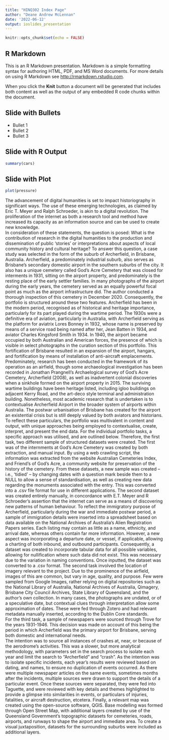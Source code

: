 ```yaml
---
title: "HINQ302 Index Page"
author: "Deane Andrew McLennan"
date: '2022-06-12'
output: ioslides_presentation
---
```


```r
knitr::opts_chunk$set(echo = FALSE)
```

## R Markdown

This is an R Markdown presentation. Markdown is a simple formatting syntax for authoring HTML, PDF, and MS Word documents. For more details on using R Markdown see <http://rmarkdown.rstudio.com>.

When you click the **Knit** button a document will be generated that includes both content as well as the output of any embedded R code chunks within the document.

## Slide with Bullets

- Bullet 1
- Bullet 2
- Bullet 3

## Slide with R Output

```r
summary(cars)
```

## Slide with Plot

```r
plot(pressure)
```

The advancement of digital humanities is set to impact historiography in significant ways. The use of these emerging technologies, as claimed by Eric T. Meyer and Ralph Schroeder, is akin to a digital revolution.   The proliferation of the internet as both a research tool and method have increased its capacity as an information source and can be used to create new knowledge.   
In consideration of these statements, the question is posed: 
What is the contribution of research in the digital humanities to the production and dissemination of public ‘stories’ or interpretations about aspects of local community history and cultural heritage?
	To answer this question, a case study was selected in the form of the suburb of Archerfield, in Brisbane, Australia. Archerfield, a predominately industrial suburb, also serves as Brisbane’s secondary domestic airport in the southern suburbs of the city.   It also has a unique cemetery called God’s Acre Cemetery that was closed for interments in 1931, sitting on the airport property, and predominately is the resting place of the early settler families.   In many photographs of the airport during the early years, the cemetery served as an equally powerful focal point as much as the airport infrastructure did. The author conducted a thorough inspection of this cemetery in December 2020. Consequently, the portfolio is structured around these two features. 
Archerfield has been in the modern period, recognised as of historical and heritage importance, particularly for its part played during the wartime period. The 1930s were a definitive era of aviation, particularly in Australia, with Archerfield serving as the platform for aviatrix Lores Bonney in 1932, whose name is preserved by means of a service road being named after her, Jean Batten in 1934, and aviator Charles Kingsford Smith in 1934.   In 1940, the airport became occupied by both Australian and American forces, the presence of which is visible in select photographs in the curation section of this portfolio.   This fortification of Brisbane resulted in an expansion of the airport, hangars, and fortification by means of installation of anti-aircraft emplacements.  
Predominately, research has been conducted in the framework of its operation as an airfield, though some archaeological investigation has been recorded in Jonathan Prangnell’s Archaelogical survey of God’s Acre Cemetery, Archerfield (2008), as well as inadvertent colonial discoveries when a sinkhole formed on the airport property in 2015.   The surviving wartime buildings have been heritage listed, including igloo buildings on adjacent Kerry Road, and the art-deco style terminal and administration building. Nonetheless, most academic research that is undertaken is to contextualise Archerfield Airport in the broader system of airports within Australia.   The postwar urbanisation of Brisbane has created for the airport an existential crisis but is still deeply valued by both aviators and historians.  	
	To reflect these particulars, the portfolio was multivalent in content and output, with unique approaches being employed to contextualise, create, interpret, and present the end data. For the individual portfolio tasks, a specific approach was utilised, and are outlined below. 
	Therefore, the first task, two different sample of structured datasets were created.   The first was of the internments at God’s Acre Cemetery was created by both extraction, and manual input. By using a web crawling script, the information was extracted from the website Australian Cemeteries Index, and Friend’s of God’s Acre, a community website for preservation of the history of the cemetery. From these datasets, a new sample was created – i.e., ‘tidied’ – by changing dates with a question mark beside them to a NULL to allow a sense of standardisation, as well as creating new data regarding the monuments associated with the entry.   This was converted into a .csv file format for use in different applications. The second dataset was created entirely manually, in concordance with E.T. Meyer and R Schroeder’s assertion that the internet can serve as a means of discovering new patterns of human behaviour.  To reflect the immigratory purpose of Archerfield, particularly during the war and immediate postwar period, a sample of immigration details were inserted into a spreadsheet based on data available on the National Archives of Australia’s Alien Registration Papers series. Each listing may contain as little as a name, ethnicity, and arrival date, whereas others contain far more information. However, a new aspect was incorporating a departure date, or vessel, if applicable, allowing a charting of both inbound, and outbound participants. Consequently, a dataset was created to incorporate tabular data for all possible variables, allowing for nullification where such data did not exist. This was necessary due to the variation in naming conventions. Once inputted, the dataset was converted to a .csv format. 
	The second task involved the location of imagery relevant to the project. Due to the prominence of the airfield, images of this are common, but vary in age, quality, and purpose. Few were sampled from Google Images, rather relying on digital repositories such as the National Library of Australia, National Archives of Australia, Qimagery, Brisbane City Council Archives, State Library of Queensland, and the author’s own collection. In many cases, the photographs are undated, or of a speculative date, but contextual clues through interpretation allow some approximation of dates. These were fed through Zotero and had relevant metadata manually inserted, according to the Dublin Core standards.  
	For the third task, a sample of newspapers were sourced through Trove for the years 1931-1946. This decision was made on account of this being the period in which Archerfield was the primary airport for Brisbane, serving both domestic and international needs.  
The intention was to source all instances of crashes at, near, or because of the aerodrome’s activities. This was a slower, but more analytical methodology, with parameters set in the search process to isolate each year and limit the search to “Archerfield” and “crash”. As the intention was to isolate specific incidents, each year’s results were reviewed based on dating, and names, to ensure no duplication of events occurred. As there were multiple newspaper articles on the same events, sometimes months after the incidents, multiple sources were drawn to support the details of a particular event. Once these sources were separated, they were fed into Taguette, and were reviewed with key details and themes highlighted to provide a glimpse into similarities in events, or particulars of injuries, fatalities, or aircraft destruction, etcetera. 
Finally, a relevant map was created using the open-source software, QGIS. Base modelling was formed through Open Street Map, with additional layers created by use of the Queensland Government’s topographic datasets for cemeteries, roads, airports, and runways to shape the airport and immediate area. To create a visual juxtaposition, datasets for the surrounding suburbs were included as additional layers. 
